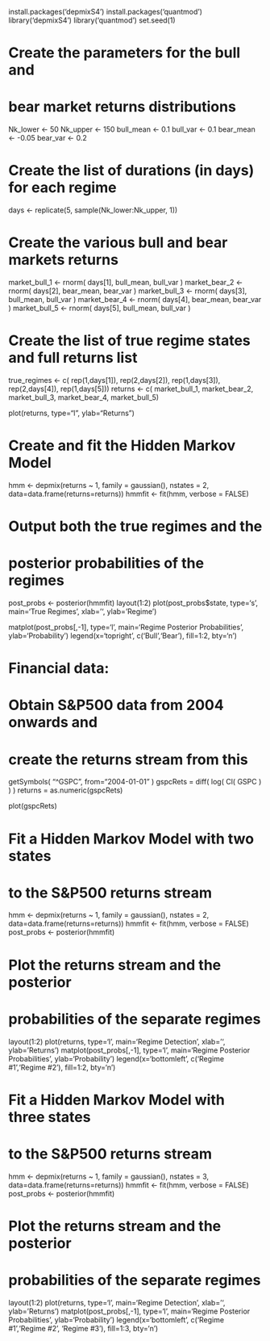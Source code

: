 install.packages('depmixS4')
install.packages('quantmod')
library('depmixS4')
library('quantmod')
set.seed(1)

# Create the parameters for the bull and
# bear market returns distributions
Nk_lower <- 50
Nk_upper <- 150
bull_mean <- 0.1
bull_var <- 0.1
bear_mean <- -0.05
bear_var <- 0.2

# Create the list of durations (in days) for each regime
days <- replicate(5, sample(Nk_lower:Nk_upper, 1))

# Create the various bull and bear markets returns
market_bull_1 <- rnorm( days[1], bull_mean, bull_var )
market_bear_2 <- rnorm( days[2], bear_mean, bear_var )
market_bull_3 <- rnorm( days[3], bull_mean, bull_var )
market_bear_4 <- rnorm( days[4], bear_mean, bear_var )
market_bull_5 <- rnorm( days[5], bull_mean, bull_var )

# Create the list of true regime states and full returns list
true_regimes <- c( rep(1,days[1]), rep(2,days[2]), rep(1,days[3]),
  rep(2,days[4]), rep(1,days[5]))
returns <- c( market_bull_1, market_bear_2, market_bull_3,
  market_bear_4, market_bull_5)

plot(returns, type="l", ylab="Returns")

# Create and fit the Hidden Markov Model
hmm <- depmix(returns ~ 1, family = gaussian(), nstates = 2,
  data=data.frame(returns=returns))
hmmfit <- fit(hmm, verbose = FALSE)

# Output both the true regimes and the
# posterior probabilities of the regimes
post_probs <- posterior(hmmfit)
layout(1:2)
plot(post_probs$state, type='s', main='True Regimes',
  xlab='', ylab='Regime')

matplot(post_probs[,-1], type='l',
  main='Regime Posterior Probabilities',
  ylab='Probability')
legend(x='topright', c('Bull','Bear'), fill=1:2, bty='n')

# Financial data:
# Obtain S&P500 data from 2004 onwards and
# create the returns stream from this
getSymbols( "^GSPC", from="2004-01-01" )
gspcRets = diff( log( Cl( GSPC ) ) )
returns = as.numeric(gspcRets)

plot(gspcRets)

# Fit a Hidden Markov Model with two states
# to the S&P500 returns stream
hmm <- depmix(returns ~ 1, family = gaussian(), nstates = 2,
  data=data.frame(returns=returns))
hmmfit <- fit(hmm, verbose = FALSE)
post_probs <- posterior(hmmfit)

# Plot the returns stream and the posterior
# probabilities of the separate regimes
layout(1:2)
plot(returns, type='l', main='Regime Detection', xlab='', ylab='Returns')
matplot(post_probs[,-1], type='l',
  main='Regime Posterior Probabilities',
  ylab='Probability')
legend(x='bottomleft', c('Regime #1','Regime #2'), fill=1:2, bty='n')

# Fit a Hidden Markov Model with three states
# to the S&P500 returns stream
hmm <- depmix(returns ~ 1, family = gaussian(), nstates = 3,
  data=data.frame(returns=returns))
hmmfit <- fit(hmm, verbose = FALSE)
post_probs <- posterior(hmmfit)

# Plot the returns stream and the posterior
# probabilities of the separate regimes
layout(1:2)
plot(returns, type='l', main='Regime Detection',
  xlab='', ylab='Returns')
matplot(post_probs[,-1], type='l',
  main='Regime Posterior Probabilities',
  ylab='Probability')
legend(x='bottomleft', c('Regime #1','Regime #2', 'Regime #3'),
  fill=1:3, bty='n')

